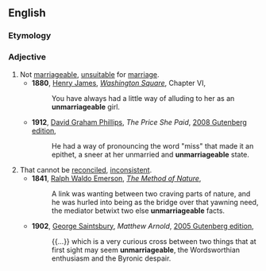 ==English==

===Etymology===
{{prefix|en|un|marriageable}}

===Adjective===
{{en-adj}}

# Not [[marriageable]], [[unsuitable]] for [[marriage]].
#* '''1880''', [[w:Henry James|Henry James]], ''[[s:Washington Square, The Pension Beaurepas, A Bundle of Letters (2 volumes, London: Macmillan & Co., 1881)/Volume 1/Washington Square/Chapter 6|Washington Square]]'', Chapter VI,
#*: You have always had a little way of alluding to her as an '''unmarriageable''' girl.
#* '''1912''', [[w:David Graham Phillips|David Graham Phillips]], ''The Price She Paid'', [http://www.gutenberg.org/files/457/457-h/457-h.htm 2008 Gutenberg edition],
#*: He had a way of pronouncing the word "miss" that made it an epithet, a sneer at her unmarried and '''unmarriageable''' state.
# That cannot be [[reconcile]]d, [[inconsistent]].
#* '''1841''', [[w:Ralph Waldo Emerson|Ralph Waldo Emerson]], ''[[s:The Method of Nature|The Method of Nature]]'',
#*: A link was wanting between two craving parts of nature, and he was hurled into being as the bridge over that yawning need, the mediator betwixt two else '''unmarriageable''' facts.
#* '''1902''', [[w:George Saintsbury|George Saintsbury]], ''Matthew Arnold'', [http://www.gutenberg.org/files/16284/16284.txt 2005 Gutenberg edition],
#*: {{...}} which is a very curious cross between two things that at first sight may seem '''unmarriageable''', the Wordsworthian enthusiasm and the Byronic despair.